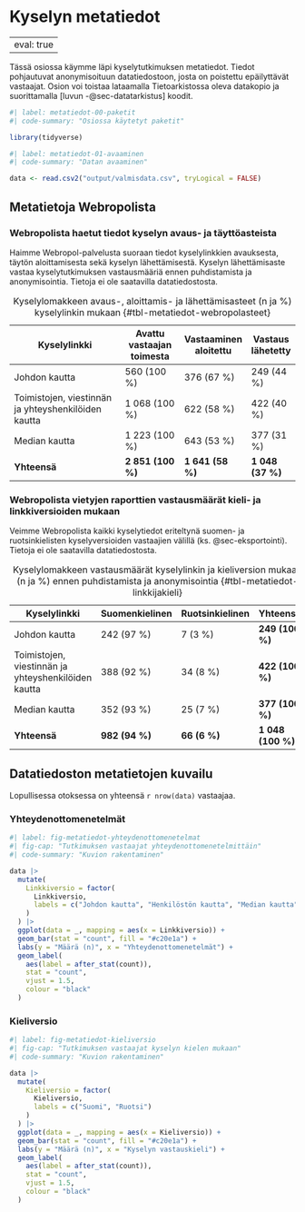 # Kyselyn metatiedot {#sec-metatiedot}

---
eval: true
---

Tässä osiossa käymme läpi kyselytutkimuksen metatiedot. Tiedot pohjautuvat anonymisoituun datatiedostoon, josta on poistettu epäilyttävät vastaajat. Osion voi toistaa lataamalla Tietoarkistossa oleva datakopio ja suorittamalla [luvun -@sec-datatarkistus] koodit.

```r
#| label: metatiedot-00-paketit
#| code-summary: "Osiossa käytetyt paketit"

library(tidyverse)

```

```r
#| label: metatiedot-01-avaaminen
#| code-summary: "Datan avaaminen"

data <- read.csv2("output/valmisdata.csv", tryLogical = FALSE)

```

## Metatietoja Webropolista {#sec-metatiedot-webropol}

### Webropolista haetut tiedot kyselyn avaus- ja täyttöasteista {#sec-metatiedot-webropol-asteet}

Haimme Webropol-palvelusta suoraan tiedot kyselylinkkien avauksesta, täytön aloittamisesta sekä kyselyn lähettämisestä. Kyselyn lähettämisaste vastaa kyselytutkimuksen vastausmääriä ennen puhdistamista ja anonymisointia. Tietoja ei ole saatavilla datatiedostosta.

| Kyselylinkki                                        | Avattu vastaajan toimesta | Vastaaminen aloitettu | Vastaus lähetetty |
|-----------------------------------------------------|---------------------------|-----------------------|-------------------|
| Johdon kautta                                       | 560 (100 %)               | 376 (67 %)            | 249 (44 %)        |
| Toimistojen, viestinnän ja yhteyshenkilöiden kautta | 1 068 (100 %)             | 622 (58 %)            | 422 (40 %)        |
| Median kautta                                       | 1 223 (100 %)             | 643 (53 %)            | 377 (31 %)        |
| **Yhteensä**                                        | **2 851 (100 %)**         | **1 641 (58 %)**      | **1 048 (37 %)**  |

: Kyselylomakkeen avaus-, aloittamis- ja lähettämisasteet (n ja %) kyselylinkin mukaan {#tbl-metatiedot-webropolasteet}

### Webropolista vietyjen raporttien vastausmäärät kieli- ja linkkiversioiden mukaan {#sec-metatiedot-webropol-linkkijakieli}

Veimme Webropolista kaikki kyselytiedot eriteltynä suomen- ja ruotsinkielisten kyselyversioiden vastaajien välillä (ks. @sec-eksportointi). Tietoja ei ole saatavilla datatiedostosta.

| Kyselylinkki                                        | Suomenkielinen | Ruotsinkielinen | Yhteensä          |
|-----------------------------------------------------|----------------|-----------------|-------------------|
| Johdon kautta                                       | 242 (97 %)     | 7 (3 %)         | **249 (100 %)**   |
| Toimistojen, viestinnän ja yhteyshenkilöiden kautta | 388 (92 %)     | 34 (8 %)        | **422 (100 %)**   |
| Median kautta                                       | 352 (93 %)     | 25 (7 %)        | **377 (100 %)**   |
| **Yhteensä**                                        | **982 (94 %)** | **66 (6 %)**    | **1 048 (100 %)** |

: Kyselylomakkeen vastausmäärät kyselylinkin ja kieliversion mukaan (n ja %) ennen puhdistamista ja anonymisointia {#tbl-metatiedot-linkkijakieli}

## Datatiedoston metatietojen kuvailu {#sec-metatiedot-metatiedot}

Lopullisessa otoksessa on yhteensä `r nrow(data)` vastaajaa.

### Yhteydenottomenetelmät {#sec-metatiedot-metatiedot-yhteydenottomenetelmat}

```r
#| label: fig-metatiedot-yhteydenottomenetelmat
#| fig-cap: "Tutkimuksen vastaajat yhteydenottomenetelmittäin"
#| code-summary: "Kuvion rakentaminen"

data |>
  mutate(
    Linkkiversio = factor(
      Linkkiversio,
      labels = c("Johdon kautta", "Henkilöstön kautta", "Median kautta")
    )
  ) |>
  ggplot(data = _, mapping = aes(x = Linkkiversio)) + 
  geom_bar(stat = "count", fill = "#c20e1a") +
  labs(y = "Määrä (n)", x = "Yhteydenottomenetelmät") + 
  geom_label(
    aes(label = after_stat(count)),
    stat = "count",
    vjust = 1.5,
    colour = "black"
  )

```

### Kieliversio {#sec-metatiedot-metatiedot-kieliversio}

```r
#| label: fig-metatiedot-kieliversio
#| fig-cap: "Tutkimuksen vastaajat kyselyn kielen mukaan"
#| code-summary: "Kuvion rakentaminen"

data |>
  mutate(
    Kieliversio = factor(
      Kieliversio,
      labels = c("Suomi", "Ruotsi")
    )
  ) |>
  ggplot(data = _, mapping = aes(x = Kieliversio)) + 
  geom_bar(stat = "count", fill = "#c20e1a") +
  labs(y = "Määrä (n)", x = "Kyselyn vastauskieli") + 
  geom_label(
    aes(label = after_stat(count)),
    stat = "count",
    vjust = 1.5,
    colour = "black"
  )

```
